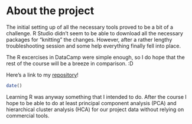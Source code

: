 
# About the project

The initial setting up of all the necessary tools proved to be a bit of a challenge. R Studio didn't seem to be able to download all the necessary packages for "knitting" the changes. However, after a rather lengthy troubleshooting session and some help everything finally fell into place.

The R excercises in DataCamp were simple enough, so I do hope that the rest of the course will be a breeze in comparison. :D

Here's a link to my [repository](https://github.com/Tulikko/IODS-project)!

```r

date()

```
Learning R was anyway something that I intended to do. After the course I hope to be able to do at least principal component analysis (PCA) and hierarchical cluster analysis (HCA) for our project data without relying on commercial tools.